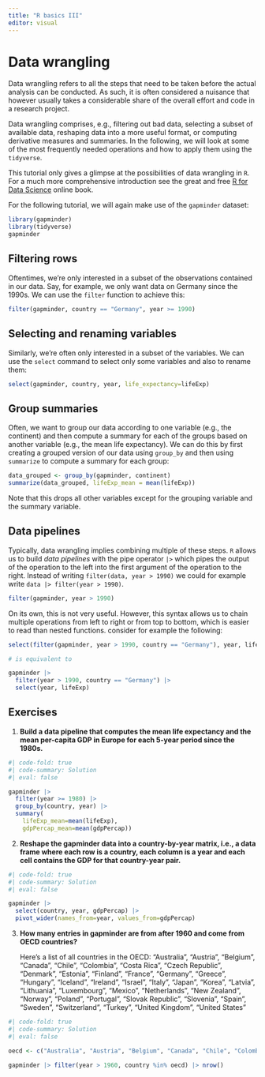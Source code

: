 ```yaml
---
title: "R basics III"
editor: visual
---
```


# Data wrangling

Data wrangling refers to all the steps that need to be taken before the actual analysis can be conducted. As such, it is often considered a nuisance that however usually takes a considerable share of the overall effort and code in a research project.

Data wrangling comprises, e.g., filtering out bad data, selecting a subset of available data, reshaping data into a more useful format, or computing derivative measures and summaries. In the following, we will look at some of the most frequently needed operations and how to apply them using the `tidyverse`.

This tutorial only gives a glimpse at the possibilities of data wrangling in `R`. For a much more comprehensive introduction see the great and free [R for Data Science](https://r4ds.hadley.nz/) online book.

For the following tutorial, we will again make use of the `gapminder` dataset:

```r
library(gapminder)
library(tidyverse)
gapminder
```

## Filtering rows

Oftentimes, we're only interested in a subset of the observations contained in our data. Say, for example, we only want data on Germany since the 1990s. We can use the `filter` function to achieve this:

```r
filter(gapminder, country == "Germany", year >= 1990)
```

## Selecting and renaming variables

Similarly, we're often only interested in a subset of the variables. We can use the `select` command to select only some variables and also to rename them:

```r
select(gapminder, country, year, life_expectancy=lifeExp)
```

## Group summaries

Often, we want to group our data according to one variable (e.g., the continent) and then compute a summary for each of the groups based on another variable (e.g., the mean life expectancy). We can do this by first creating a grouped version of our data using `group_by` and then using `summarize` to compute a summary for each group:

```r
data_grouped <- group_by(gapminder, continent)
summarize(data_grouped, lifeExp_mean = mean(lifeExp))
```

Note that this drops all other variables except for the grouping variable and the summary variable.

## Data pipelines

Typically, data wrangling implies combining multiple of these steps. `R` allows us to build *data pipelines* with the pipe operator `|>` which pipes the output of the operation to the left into the first argument of the operation to the right. Instead of writing `filter(data, year > 1990)` we could for example write `data |> filter(year > 1990)`.

```r
filter(gapminder, year > 1990)

```

On its own, this is not very useful. However, this syntax allows us to chain multiple operations from left to right or from top to bottom, which is easier to read than nested functions. consider for example the following:

```r
select(filter(gapminder, year > 1990, country == "Germany"), year, lifeExp)

# is equivalent to

gapminder |>
  filter(year > 1990, country == "Germany") |>
  select(year, lifeExp)
```

## Exercises

1.  **Build a data pipeline that computes the mean life expectancy and the mean per-capita GDP in Europe for each 5-year period since the 1980s.**

```r
#| code-fold: true
#| code-summary: Solution
#| eval: false

gapminder |>
  filter(year >= 1980) |>
  group_by(country, year) |>
  summary(
    lifeExp_mean=mean(lifeExp),
    gdpPercap_mean=mean(gdpPercap))
```

2.  **Reshape the gapminder data into a country-by-year matrix, i.e., a data frame where each row is a country, each column is a year and each cell contains the GDP for that country-year pair.**

```r
#| code-fold: true
#| code-summary: Solution
#| eval: false

gapminder |>
  select(country, year, gdpPercap) |>
  pivot_wider(names_from=year, values_from=gdpPercap)
```

3.  **How many entries in gapminder are from after 1960 and come from OECD countries?**

    Here's a list of all countries in the OECD: "Australia", "Austria", "Belgium", "Canada", "Chile", "Colombia", "Costa Rica", "Czech Republic", "Denmark", "Estonia", "Finland", "France", "Germany", "Greece", "Hungary", "Iceland", "Ireland", "Israel", "Italy", "Japan", "Korea", "Latvia", "Lithuania", "Luxembourg", "Mexico", "Netherlands", "New Zealand", "Norway", "Poland", "Portugal", "Slovak Republic", "Slovenia", "Spain", "Sweden", "Switzerland", "Turkey", "United Kingdom", "United States"

```r
#| code-fold: true
#| code-summary: Solution
#| eval: false

oecd <- c("Australia", "Austria", "Belgium", "Canada", "Chile", "Colombia", "Costa Rica", "Czech Republic", "Denmark", "Estonia", "Finland", "France", "Germany", "Greece", "Hungary", "Iceland", "Ireland", "Israel", "Italy", "Japan", "Korea", "Latvia", "Lithuania", "Luxembourg", "Mexico", "Netherlands", "New Zealand", "Norway", "Poland", "Portugal", "Slovak Republic", "Slovenia", "Spain", "Sweden", "Switzerland", "Turkey", "United Kingdom", "United States")

gapminder |> filter(year > 1960, country %in% oecd) |> nrow()
```
